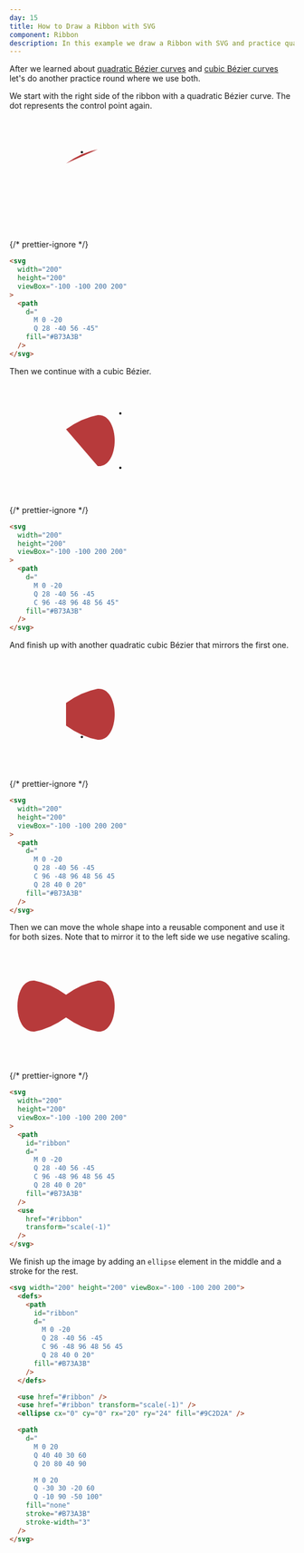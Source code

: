 ```yaml
---
day: 15
title: How to Draw a Ribbon with SVG
component: Ribbon
description: In this example we draw a Ribbon with SVG and practice quadratic and cubic bézier curves.
---
```



After we learned about [quadratic Bézier curves](/svg/quadratic-bezier) and [cubic Bézier curves](/svg/cubic-bezier) let's do another practice round where we use both.

We start with the right side of the ribbon with a quadratic Bézier curve. The dot represents the control point again.

<Example>

<SVG width="200" height="200" viewBox="-100 -100 200 200">
  <Path
    d="
        M 0 -20
        Q 28 -40 56 -45"
    fill="#B73A3B"
  />
  <Circle cx="28" cy="-40" r="2" />
</SVG>

{/* prettier-ignore */}
```html
<svg 
  width="200"
  height="200"
  viewBox="-100 -100 200 200"
>
  <path
    d="
      M 0 -20
      Q 28 -40 56 -45"
    fill="#B73A3B"
  />
</svg>
```

</Example>

Then we continue with a cubic Bézier.

<Example>

<SVG width="200" height="200" viewBox="-100 -100 200 200">
  <Path
    d="
        M 0 -20
        Q 28 -40 56 -45
        C 96 -48 96 48 56 45"
    fill="#B73A3B"
  />
  <Circle cx="96" cy="-48" r="2" />
  <Circle cx="96" cy="48" r="2" />
</SVG>

{/* prettier-ignore */}
```html
<svg 
  width="200"
  height="200"
  viewBox="-100 -100 200 200"
>
  <path
    d="
      M 0 -20
      Q 28 -40 56 -45
      C 96 -48 96 48 56 45"
    fill="#B73A3B"
  />
</svg>
```

</Example>

And finish up with another quadratic cubic Bézier that mirrors the first one.

<Example>

<SVG width="200" height="200" viewBox="-100 -100 200 200">
  <Path
    d="
        M 0 -20
        Q 28 -40 56 -45
        C 96 -48 96 48 56 45
        Q 28 40 0 20"
    fill="#B73A3B"
  />
  <Circle cx="28" cy="40" r="2" />
</SVG>

{/* prettier-ignore */}
```html
<svg 
  width="200"
  height="200"
  viewBox="-100 -100 200 200"
>
  <path
    d="
      M 0 -20
      Q 28 -40 56 -45
      C 96 -48 96 48 56 45
      Q 28 40 0 20"
    fill="#B73A3B"
  />
</svg>
```

</Example>

Then we can move the whole shape into a reusable component and use it for both sizes. Note that to mirror it to the left side we use negative scaling.

<Example>

<SVG width="200" height="200" viewBox="-100 -100 200 200">
  <Path
    id="ribbon"
    d="
          M 0 -20
          Q 28 -40 56 -45
          C 96 -48 96 48 56 45
          Q 28 40 0 20"
    fill="#B73A3B"
  />
  <use href="#ribbon" transform="scale(-1)" />
</SVG>

{/* prettier-ignore */}
```html
<svg 
  width="200"
  height="200"
  viewBox="-100 -100 200 200"
>
  <path
    id="ribbon"
    d="
      M 0 -20
      Q 28 -40 56 -45
      C 96 -48 96 48 56 45
      Q 28 40 0 20"
    fill="#B73A3B"
  />
  <use 
    href="#ribbon"
    transform="scale(-1)" 
  />
</svg>
```

</Example>

We finish up the image by adding an `ellipse` element in the middle and a stroke for the rest.

<Final>

```html
<svg width="200" height="200" viewBox="-100 -100 200 200">
  <defs>
    <path
      id="ribbon"
      d="
        M 0 -20
        Q 28 -40 56 -45
        C 96 -48 96 48 56 45
        Q 28 40 0 20"
      fill="#B73A3B"
    />
  </defs>

  <use href="#ribbon" />
  <use href="#ribbon" transform="scale(-1)" />
  <ellipse cx="0" cy="0" rx="20" ry="24" fill="#9C2D2A" />

  <path
    d="
      M 0 20
      Q 40 40 30 60
      Q 20 80 40 90

      M 0 20
      Q -30 30 -20 60
      Q -10 90 -50 100"
    fill="none"
    stroke="#B73A3B"
    stroke-width="3"
  />
</svg>
```

</Final>
